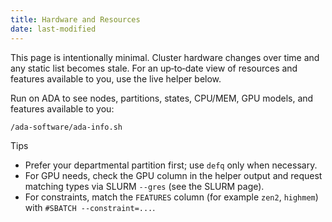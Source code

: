 ```yaml
---
title: Hardware and Resources
date: last-modified
---
```


This page is intentionally minimal. Cluster hardware changes over time and any static list becomes stale. For an up‑to‑date view of resources and features available to you, use the live helper below.

::: {.callout-warning title="Live resource view"}
Run on ADA to see nodes, partitions, states, CPU/MEM, GPU models, and features available to you:

```sh
/ada-software/ada-info.sh
```
:::

Tips

- Prefer your departmental partition first; use `defq` only when necessary.
- For GPU needs, check the GPU column in the helper output and request matching types via SLURM `--gres` (see the SLURM page).
- For constraints, match the `FEATURES` column (for example `zen2`, `highmem`) with `#SBATCH --constraint=...`.
